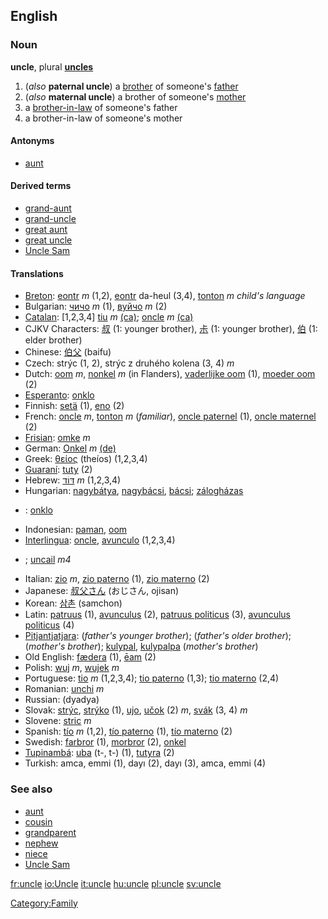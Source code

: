 ==English==
===Noun===
'''uncle''', plural '''[[uncles]]'''

#(''also'' '''paternal uncle''') a [[brother]] of someone's [[father]] 
#(''also'' '''maternal uncle''') a brother of someone's [[mother]] 
#a [[brother-in-law]] of someone's father
#a brother-in-law of someone's mother

====Antonyms====
*[[aunt]]

====Derived terms====
*[[grand-aunt]]
*[[grand-uncle]]
*[[great aunt]]
*[[great uncle]]
*[[Uncle Sam]]

====Translations====
*[[Breton]]: [[eontr]] ''m'' (1,2), [[eontr]] da-heul (3,4), [[tonton]] ''m'' ''child's language''
*Bulgarian: [[чичо]] ''m'' (1), [[вуйчо]] ''m'' (2)
*[[Catalan]]: [1,2,3,4] [[tiu]] ''m'' [[:ca:tiu|(ca)]]; [[oncle]] ''m'' [[:ca:oncle|(ca)]]    
*CJKV Characters: [[叔]] (1: younger brother), [[尗]] (1: younger brother), [[伯]] (1: elder brother)
*Chinese: [[伯父]] (baifu)
*Czech: strýc (1, 2), strýc z druhého kolena (3, 4) ''m'' 
*Dutch: [[oom]] ''m'', [[nonkel]] ''m'' (in Flanders), [[vaderlijke oom]] (1), [[moeder oom]] (2)
*[[Esperanto]]: [[onklo]]
*Finnish: [[setä]] (1), [[eno]] (2)
*French: [[oncle]] ''m'', [[tonton]] ''m'' (''familiar''), [[oncle paternel]] (1), [[oncle maternel]] (2)
*[[Frisian]]: [[omke]] ''m''
*German: [[Onkel]] ''m'' [[:de:Onkel|(de)]] 
*Greek: [[θείος]] (theíos) (1,2,3,4)
*[[Guaraní]]: [[tuty]] (2)
*Hebrew: [[דוד|דּוֹד]] ''m'' (1,2,3,4)
*Hungarian: [[nagybátya]], [[nagybácsi]], [[bácsi]]; [[zálogházas]]
*{{io}} : [[onklo]]
*Indonesian: [[paman]], [[oom]]
*[[Interlingua]]: [[oncle]], [[avunculo]] (1,2,3,4)
*{{ga}}; [[uncail]] ''m4''
*Italian: [[zio]] ''m'', [[zio paterno]] (1), [[zio materno]] (2)
*Japanese: [[叔父さん]] (おじさん, ojisan)
*Korean: [[삼촌]] (samchon)
*Latin: [[patruus]] (1), [[avunculus]] (2), [[patruus politicus]] (3), [[avunculus politicus]] (4)
*[[Pitjantjatjara]]: {{Unicode|[[mama maḻatja]]}} (''father's younger brother''); {{Unicode|[[mama puḻka]]}} (''father's older brother''); {{Unicode|[[kamuṟu]]}} (''mother's brother''); [[kulypal]], [[kulypalpa]] (''mother's brother'')
*Old English: [[fædera]] (1), [[eam|ēam]] (2)
*Polish: [[wuj]] ''m'', [[wujek]] ''m''
*Portuguese: [[tio]] ''m'' (1,2,3,4); [[tio paterno]] (1,3); [[tio materno]] (2,4)
*Romanian: [[unchi]] ''m''
*Russian: {{RUchar|[[дядя]]}} (dyadya)
*Slovak: [[strýc]], [[strýko]] (1), [[ujo]], [[učok]] (2) ''m'', [[svák]] (3, 4) ''m''
*Slovene: [[stric]] ''m''
*Spanish: [[tío]] ''m'' (1,2), [[tío paterno]] (1), [[tío materno]] (2)
*Swedish: [[farbror]] (1), [[morbror]] (2), [[onkel]]
*[[Tupinambá]]: [[uba]] (t-, t-) (1), [[tutyra]] (2)
*Turkish: amca, emmi (1), dayı (2), dayı (3), amca, emmi (4)

===See also===
*[[aunt]]
*[[cousin]]
*[[grandparent]]
*[[nephew]]
*[[niece]]
*[[Uncle Sam]]
[[Category:Family]]
[[fr:uncle]]
[[io:Uncle]]
[[it:uncle]]
[[hu:uncle]]
[[pl:uncle]]
[[sv:uncle]]